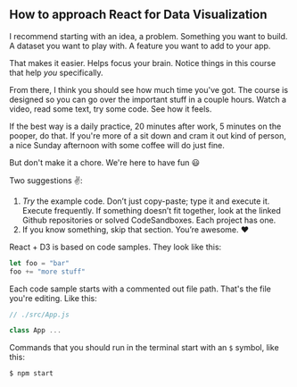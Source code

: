 
## How to approach React for Data Visualization

<Vimeo id={424598481} />

I recommend starting with an idea, a problem. Something you want to build. A
dataset you want to play with. A feature you want to add to your app.

That makes it easier. Helps focus your brain. Notice things in this course that
help _you_ specifically.

From there, I think you should see how much time you've got. The course is
designed so you can go over the important stuff in a couple hours. Watch a
video, read some text, try some code. See how it feels.

If the best way is a daily practice, 20 minutes after work, 5 minutes on the
pooper, do that. If you're more of a sit down and cram it out kind of person, a
nice Sunday afternoon with some coffee will do just fine.

But don't make it a chore. We're here to have fun 😃

Two suggestions ✌️:

1. _Try_ the example code. Don’t just copy-paste; type it and execute it.
   Execute frequently. If something doesn’t fit together, look at the linked
   Github repositories or solved CodeSandboxes. Each project has one.
2. If you know something, skip that section. You’re awesome. :heart:

React + D3 is based on code samples. They look like this:

```javascript
let foo = "bar"
foo += "more stuff"
```

Each code sample starts with a commented out file path. That's the file you're
editing. Like this:

```javascript
// ./src/App.js

class App ...
```

Commands that you should run in the terminal start with an `$` symbol, like
this:

```
$ npm start
```
